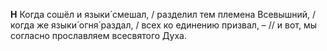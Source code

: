 **Н** Когда сошёл и языки́ смешал, / разделил тем племена Всевышний, / когда же языки́ огня́ раздал, / всех ко единению призвал, – // и вот, мы согласно прославляем всесвятого Духа.
